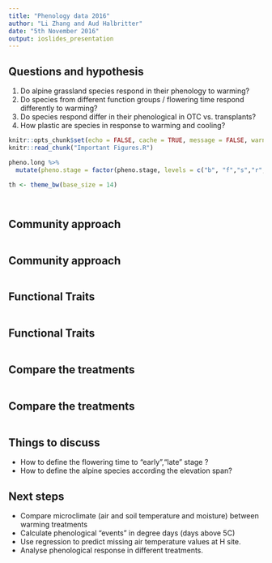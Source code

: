 ```yaml
---
title: "Phenology data 2016"
author: "Li Zhang and Aud Halbritter"
date: "5th November 2016"
output: ioslides_presentation
---
```


## Questions and hypothesis

1. Do alpine grassland species respond in their phenology to warming?
2. Do species from different function groups / flowering time respond differently to warming?
3. Do species respond differ in their phenological in OTC vs. transplants?
4. How plastic are species in response to warming and cooling?


```r
knitr::opts_chunk$set(echo = FALSE, cache = TRUE, message = FALSE, warning = FALSE, fig.height = 6, fig.width = 8)
knitr::read_chunk("Important Figures.R")

```

```r
pheno.long %>%
  mutate(pheno.stage = factor(pheno.stage, levels = c("b", "f","s","r","bf","fs","sr")))


```

```r
th <- theme_bw(base_size = 14)

```

```r

```


```r

```


## Community approach
```r

```

## Community approach
```r

```

## Functional Traits

```r

```

## Functional Traits

```r

```

## Compare the treatments

```r

```

## Compare the treatments

```r

```

## Things to discuss

- How to define the flowering time to "early","late" stage ?
- How to define the alpine species according the elevation span?


## Next steps

- Compare microclimate (air and soil temperature and moisture) between warming treatments
- Calculate phenological "events" in degree days (days above 5C)
- Use regression to predict missing air temperature values at H site.
- Analyse phenological response in different treatments.


